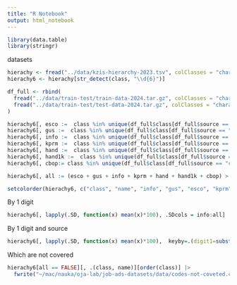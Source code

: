 ```yaml
---
title: "R Notebook"
output: html_notebook
---
```


```r
library(data.table)
library(stringr)
```

datasets

```r
hierachy <- fread("../data/kzis-hierarchy-2023.tsv", colClasses = "character", sep = "\t")
hierachy6 <- hierachy[str_detect(class, "\\d{6}")]

df_full <- rbind(
  fread("../data/train-test/train-data-2024.tar.gz", colClasses = "character"),
  fread("../data/train-test/test-data-2024.tar.gz", colClasses = "character")
)
```

```r
hierachy6[, esco :=  class %in% unique(df_full$class[df_full$source == "esco"])]
hierachy6[, gus :=  class %in% unique(df_full$class[df_full$source == "gus"])]
hierachy6[, info :=  class %in% unique(df_full$class[df_full$source == "info"])]
hierachy6[, kprm :=  class %in% unique(df_full$class[df_full$source == "kprm"])]
hierachy6[, hand :=  class %in% unique(df_full$class[df_full$source == "hand"])]
hierachy6[, hand1k :=  class %in% unique(df_full$class[df_full$source == "hand1k"])]
hierachy6[, cbop:= class %in% unique(df_full$class[df_full$source == "cbop"])]

hierachy6[, all := (esco + gus + info + kprm + hand + hand1k + cbop) > 0]

setcolorder(hierachy6, c("class", "name", "info", "gus", "esco", "kprm", "hand", "hand1k", "cbop"))
```


By 1 digit

```r
hierachy6[, lapply(.SD, function(x) mean(x)*100), .SDcols = info:all] 
```

By 1 digit and source

```r
hierachy6[, lapply(.SD, function(x) mean(x)*100),  keyby=.(digit1=substr(class,1,1)), .SDcols = info:all]
```

Which are not covered


```r
hierachy6[all == FALSE][, .(class, name)][order(class)] |>
  fwrite("~/mac/nauka/oja-lab/job-ads-datasets/data/codes-not-coveted.csv")
```
